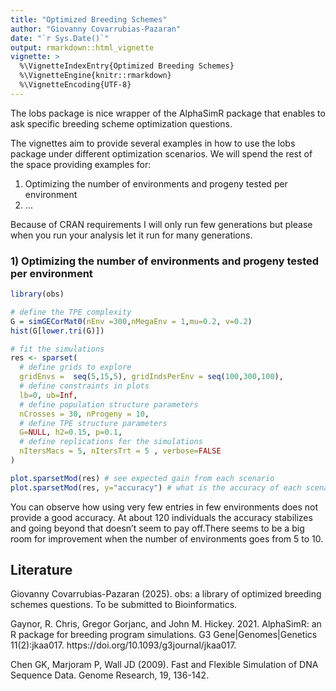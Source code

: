 ```yaml
---
title: "Optimized Breeding Schemes"
author: "Giovanny Covarrubias-Pazaran"
date: "`r Sys.Date()`"
output: rmarkdown::html_vignette
vignette: >
  %\VignetteIndexEntry{Optimized Breeding Schemes}
  %\VignetteEngine{knitr::rmarkdown}
  %\VignetteEncoding{UTF-8}
---
```


The lobs package is nice wrapper of the AlphaSimR package that enables to ask specific breeding scheme optimization questions.

The vignettes aim to provide several examples in how to use the lobs package under different optimization scenarios. We will spend the rest of the space providing examples for: 

1) Optimizing the number of environments and progeny tested per environment
2) ...

Because of CRAN requirements I will only run few generations but please when you run your analysis let it run for many generations.

### 1) Optimizing the number of environments and progeny tested per environment

```r
library(obs)
```

```r
# define the TPE complexity
G = simGECorMat0(nEnv =300,nMegaEnv = 1,mu=0.2, v=0.2)
hist(G[lower.tri(G)])

# fit the simulations
res <- sparset( 
  # define grids to explore
  gridEnvs =  seq(5,15,5), gridIndsPerEnv = seq(100,300,100), 
  # define constraints in plots
  lb=0, ub=Inf, 
  # define population structure parameters
  nCrosses = 30, nProgeny = 10,
  # define TPE structure parameters
  G=NULL, h2=0.15, p=0.1,
  # define replications for the simulations
  nItersMacs = 5, nItersTrt = 5 , verbose=FALSE
)

plot.sparsetMod(res) # see expected gain from each scenario
plot.sparsetMod(res, y="accuracy") # what is the accuracy of each scenario

```

You can observe how using very few entries in few environments does not provide a good accuracy. At about 120 individuals the accuracy stabilizes and going beyond that doesn't seem to pay off.There seems to be a big room for improvement when the number of environments goes from 5 to 10.

## Literature

Giovanny Covarrubias-Pazaran (2025).  obs: a library of optimized breeding schemes questions. To be submitted to Bioinformatics.

Gaynor, R. Chris, Gregor Gorjanc, and John M. Hickey. 2021. AlphaSimR: an R package for breeding program simulations. G3 Gene|Genomes|Genetics 11(2):jkaa017. https://doi.org/10.1093/g3journal/jkaa017.

Chen GK, Marjoram P, Wall JD (2009). Fast and Flexible Simulation of DNA Sequence Data. Genome Research, 19, 136-142.
